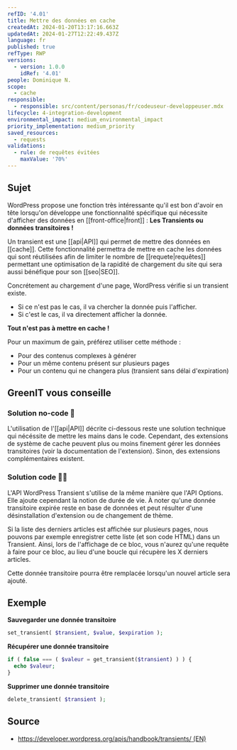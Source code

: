 ```yaml
---
refID: '4.01'
title: Mettre des données en cache
createdAt: 2024-01-20T13:17:16.663Z
updatedAt: 2024-01-27T12:22:49.437Z
language: fr
published: true
refType: RWP
versions:
  - version: 1.0.0
    idRef: '4.01'
people: Dominique N.
scope:
  - cache
responsible:
  - responsible: src/content/personas/fr/codeuseur-developpeuser.mdx
lifecycle: 4-integration-development
environmental_impact: medium_environmental_impact
priority_implementation: medium_priority
saved_resources:
  - requests
validations:
  - rule: de requêtes évitées
    maxValue: '70%'
---
```


## Sujet

WordPress propose une fonction très intéressante qu'il est bon d'avoir en tête lorsqu'on développe une fonctionnalité spécifique qui nécessite d'afficher des données en \[\[front-office|front]] : **Les Transients ou données transitoires !**

Un transient est une \[\[api|API]] qui permet de mettre des données en \[\[cache]].
Cette fonctionnalité permettra de mettre en cache les données qui sont réutilisées afin de limiter le nombre de \[\[requete|requêtes]] permettant une optimisation de la rapidité de chargement du site qui sera aussi bénéfique pour son \[\[seo|SEO]].

Concrétement au chargement d'une page, WordPress vérifie si un transient existe.

- Si ce n'est pas le cas, il va chercher la donnée puis l'afficher.
- Si c'est le cas, il va directement afficher la donnée.

**Tout n'est pas à mettre en cache !**

Pour un maximum de gain, préférez utiliser cette méthode :

- Pour des contenus complexes à générer
- Pour un même contenu présent sur plusieurs pages
- Pour un contenu qui ne changera plus (transient sans délai d'expiration)

## GreenIT vous conseille

### Solution no-code 🌱

L'utilisation de l'\[\[api|API]] décrite ci-dessous reste une solution technique qui nécéssite de mettre les mains dans le code. Cependant, des extensions de système de cache peuvent plus ou moins finement gérer les données transitoires (voir la documentation de l'extension). Sinon, des extensions complémentaires existent.

### Solution code 🌱🌱

L'API WordPress Transient s'utilise de la même manière que l'API Options. Elle ajoute cependant la notion de durée de vie. À noter qu'une donnée transitoire expirée reste en base de données et peut résulter d'une désinstallation d'extension ou de changement de thème.

Si la liste des derniers articles est affichée sur plusieurs pages, nous pouvons par exemple enregistrer cette liste (et son code HTML) dans un Transient. Ainsi, lors de l'affichage de ce bloc, vous n'aurez qu'une requête à faire pour ce bloc, au lieu d'une boucle qui récupère les X derniers articles.

Cette donnée transitoire pourra être remplacée lorsqu'un nouvel article sera ajouté.

## Exemple

**Sauvegarder une donnée transitoire**

```php
set_transient( $transient, $value, $expiration );
```

**Récupérer une donnée transitoire**

```php
if ( false === ( $valeur = get_transient($transient) ) ) {
  echo $valeur;
}
```

**Supprimer une donnée transitoire**

```php
delete_transient( $transient );
```

## Source

- [https://developer.wordpress.org/apis/handbook/transients/ (EN)](https://developer.wordpress.org/apis/handbook/transients/)

